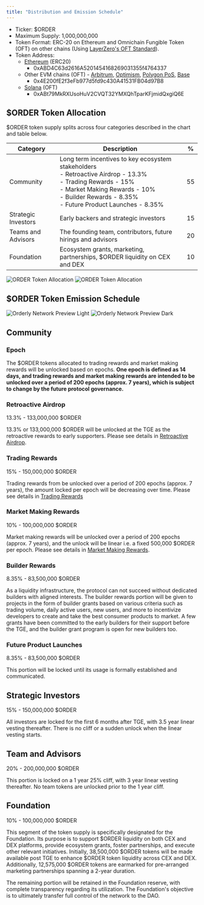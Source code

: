 ```yaml
---
title: "Distribution and Emission Schedule"
---
```


- Ticker: \$ORDER
- Maximum Supply: 1,000,000,000
- Token Format: ERC-20 on Ethereum and Omnichain Fungible Token (OFT) on other chains (Using [LayerZero's OFT Standard](https://docs.layerzero.network/v2/developers/evm/oft/quickstart)).
- Token Address:
  - [Ethereum](https://etherscan.io/address/0xABD4C63d2616A5201454168269031355f4764337) (ERC20)
    - 0xABD4C63d2616A5201454168269031355f4764337
  - Other EVM chains (OFT) \- [Arbitrum](https://arbiscan.io/address/0x4E200fE2f3eFb977d5fd9c430A41531FB04d97B8), [Optimism](https://optimistic.etherscan.io/address/0x4E200fE2f3eFb977d5fd9c430A41531FB04d97B8), [Polygon PoS](https://polygonscan.com/address/0x4E200fE2f3eFb977d5fd9c430A41531FB04d97B8), [Base](https://basescan.org/address/0x4E200fE2f3eFb977d5fd9c430A41531FB04d97B8)
    - 0x4E200fE2f3eFb977d5fd9c430A41531FB04d97B8
  - [Solana](https://explorer.solana.com/address/ABt79MkRXUsoHuV2CVQT32YMXQhTparKFjmidQxgiQ6E) (OFT)
    - 0xABt79MkRXUsoHuV2CVQT32YMXQhTparKFjmidQxgiQ6E

## \$ORDER Token Allocation

\$ORDER token supply splits across four categories described in the chart and table below.

| Category            | Description                                                                                                                                                                                                                               | \%  |
| ------------------- | ----------------------------------------------------------------------------------------------------------------------------------------------------------------------------------------------------------------------------------------- | --- |
| Community           | Long term incentives to key ecosystem stakeholders<br/> - Retroactive Airdrop \- 13.3\% <br/> - Trading Rewards \- 15\% <br/> - Market Making Rewards \- 10\% <br/> - Builder Rewards \- 8.35\% <br/> - Future Product Launches \- 8.35\% | 55  |
| Strategic Investors | Early backers and strategic investors                                                                                                                                                                                                     | 15  |
| Teams and Advisors  | The founding team, contributors, future hirings and advisors                                                                                                                                                                              | 20  |
| Foundation          | Ecosystem grants, marketing, partnerships, \$ORDER liquidity on CEX and DEX                                                                                                                                                               | 10  |

<img
  className="block dark:hidden"
  src="/images/token-allocation-light.png"
  alt="ORDER Token Allocation"
/>
<img
  className="hidden dark:block"
  src="/images/token-allocation-dark.png"
  alt="ORDER Token Allocation"
/>

## \$ORDER Token Emission Schedule

<img
  className="block dark:hidden"
  src="/images/emission-light.png"
  alt="Orderly Network Preview Light"
/>
<img
  className="hidden dark:block"
  src="/images/emission-dark.png"
  alt="Orderly Network Preview Dark"
/>

## Community

### Epoch

The \$ORDER tokens allocated to trading rewards and market making rewards will be unlocked based on epochs. **One epoch is defined as 14 days, and trading rewards and market making rewards are intended to be unlocked over a period of 200 epochs (approx. 7 years), which is subject to change by the future protocol governance.**

### Retroactive Airdrop

13.3\% \- 133,000,000 \$ORDER

13.3\% or 133,000,000 \$ORDER will be unlocked at the TGE as the retroactive rewards to early supporters. Please see details in [Retroactive Airdrop](/introduction/tokenomics/retroactive-airdrop).

### Trading Rewards

15\% \- 150,000,000 $ORDER

Trading rewards from be unlocked over a period of 200 epochs (approx. 7 years), the amount locked per epoch will be decreasing over time. Please see details in [Trading Rewards](/introduction/tokenomics/trading-rewards/trading-rewards-mechanism)

### Market Making Rewards

10\% \- 100,000,000 \$ORDER

Market making rewards will be unlocked over a period of 200 epochs (approx. 7 years), and the unlock will be linear i.e. a fixed 500,000 \$ORDER per epoch. Please see details in [Market Making Rewards](/introduction/tokenomics/market-making-rewards/market-making-rewards-mechanism).

### Builder Rewards

8.35\% \- 83,500,000 \$ORDER

As a liquidity infrastructure, the protocol can not succeed without dedicated builders with aligned interests. The builder rewards portion will be given to projects in the form of builder grants based on various criteria such as trading volume, daily active users, new users, and more to incentivize developers to create and take the best consumer products to market. A few grants have been committed to the early builders for their support before the TGE, and the builder grant program is open for new builders too.

### Future Product Launches

8.35\% \- 83,500,000 \$ORDER

This portion will be locked until its usage is formally established and communicated.

## Strategic Investors

15\% \- 150,000,000 \$ORDER

All investors are locked for the first 6 months after TGE, with 3.5 year linear vesting thereafter. There is no cliff or a sudden unlock when the linear vesting starts.

## Team and Advisors

20\% \- 200,000,000 \$ORDER

This portion is locked on a 1 year 25% cliff, with 3 year linear vesting thereafter. No team tokens are unlocked prior to the 1 year cliff.

## Foundation

10\% \- 100,000,000 \$ORDER

This segment of the token supply is specifically designated for the Foundation. Its purpose is to support \$ORDER liquidity on both CEX and DEX platforms, provide ecosystem grants, foster partnerships, and execute other relevant initiatives. Initially, 38,500,000 \$ORDER tokens will be made available post TGE to enhance \$ORDER token liquidity across CEX and DEX. Additionally, 12,575,000 \$ORDER tokens are earmarked for pre-arranged marketing partnerships spanning a 2-year duration.

The remaining portion will be retained in the Foundation reserve, with complete transparency regarding its utilization. The Foundation's objective is to ultimately transfer full control of the network to the DAO.
